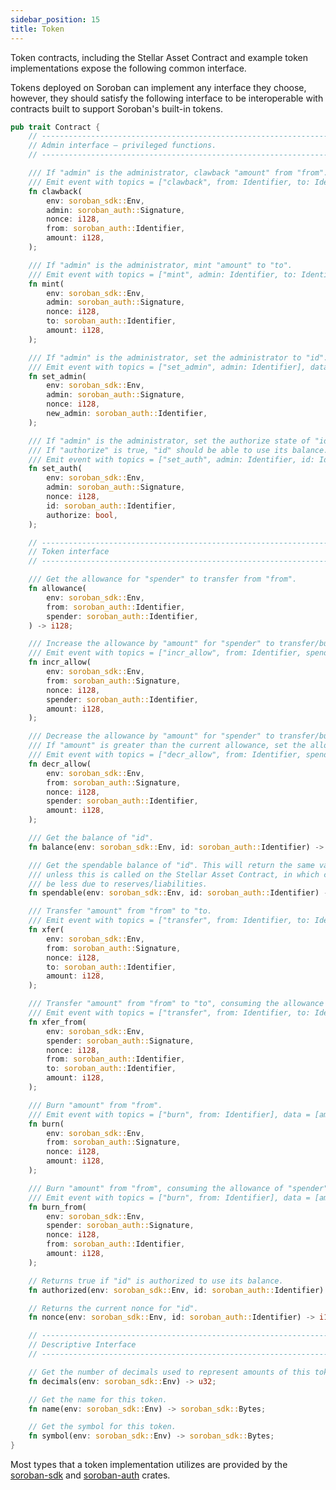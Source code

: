 ```yaml
---
sidebar_position: 15
title: Token
---
```


Token contracts, including the Stellar Asset Contract and example token implementations expose the following common interface.

Tokens deployed on Soroban can implement any interface they choose, however, they should satisfy the following interface to be interoperable with contracts built to support Soroban's built-in tokens.

```rust
pub trait Contract {
    // --------------------------------------------------------------------------------
    // Admin interface – privileged functions.
    // --------------------------------------------------------------------------------

    /// If "admin" is the administrator, clawback "amount" from "from". "amount" is burned.
    /// Emit event with topics = ["clawback", from: Identifier, to: Identifier], data = [amount: i128]
    fn clawback(
        env: soroban_sdk::Env,
        admin: soroban_auth::Signature,
        nonce: i128,
        from: soroban_auth::Identifier,
        amount: i128,
    );

    /// If "admin" is the administrator, mint "amount" to "to".
    /// Emit event with topics = ["mint", admin: Identifier, to: Identifier], data = [amount: i128]
    fn mint(
        env: soroban_sdk::Env,
        admin: soroban_auth::Signature,
        nonce: i128,
        to: soroban_auth::Identifier,
        amount: i128,
    );

    /// If "admin" is the administrator, set the administrator to "id".
    /// Emit event with topics = ["set_admin", admin: Identifier], data = [new_admin: Identifier]
    fn set_admin(
        env: soroban_sdk::Env,
        admin: soroban_auth::Signature,
        nonce: i128,
        new_admin: soroban_auth::Identifier,
    );

    /// If "admin" is the administrator, set the authorize state of "id" to "authorize".
    /// If "authorize" is true, "id" should be able to use its balance.
    /// Emit event with topics = ["set_auth", admin: Identifier, id: Identifier], data = [authorize: bool]
    fn set_auth(
        env: soroban_sdk::Env,
        admin: soroban_auth::Signature,
        nonce: i128,
        id: soroban_auth::Identifier,
        authorize: bool,
    );

    // --------------------------------------------------------------------------------
    // Token interface
    // --------------------------------------------------------------------------------

    /// Get the allowance for "spender" to transfer from "from".
    fn allowance(
        env: soroban_sdk::Env,
        from: soroban_auth::Identifier,
        spender: soroban_auth::Identifier,
    ) -> i128;

    /// Increase the allowance by "amount" for "spender" to transfer/burn from "from".
    /// Emit event with topics = ["incr_allow", from: Identifier, spender: Identifier], data = [amount: i128]
    fn incr_allow(
        env: soroban_sdk::Env,
        from: soroban_auth::Signature,
        nonce: i128,
        spender: soroban_auth::Identifier,
        amount: i128,
    );

    /// Decrease the allowance by "amount" for "spender" to transfer/burn from "from".
    /// If "amount" is greater than the current allowance, set the allowance to 0.
    /// Emit event with topics = ["decr_allow", from: Identifier, spender: Identifier], data = [amount: i128]
    fn decr_allow(
        env: soroban_sdk::Env,
        from: soroban_auth::Signature,
        nonce: i128,
        spender: soroban_auth::Identifier,
        amount: i128,
    );

    /// Get the balance of "id".
    fn balance(env: soroban_sdk::Env, id: soroban_auth::Identifier) -> i128;

    /// Get the spendable balance of "id". This will return the same value as balance()
    /// unless this is called on the Stellar Asset Contract, in which case this can
    /// be less due to reserves/liabilities.
    fn spendable(env: soroban_sdk::Env, id: soroban_auth::Identifier) -> i128;

    /// Transfer "amount" from "from" to "to.
    /// Emit event with topics = ["transfer", from: Identifier, to: Identifier], data = [amount: i128]
    fn xfer(
        env: soroban_sdk::Env,
        from: soroban_auth::Signature,
        nonce: i128,
        to: soroban_auth::Identifier,
        amount: i128,
    );

    /// Transfer "amount" from "from" to "to", consuming the allowance of "spender".
    /// Emit event with topics = ["transfer", from: Identifier, to: Identifier], data = [amount: i128]
    fn xfer_from(
        env: soroban_sdk::Env,
        spender: soroban_auth::Signature,
        nonce: i128,
        from: soroban_auth::Identifier,
        to: soroban_auth::Identifier,
        amount: i128,
    );

    /// Burn "amount" from "from".
    /// Emit event with topics = ["burn", from: Identifier], data = [amount: i128]
    fn burn(
        env: soroban_sdk::Env,
        from: soroban_auth::Signature,
        nonce: i128,
        amount: i128,
    );

    /// Burn "amount" from "from", consuming the allowance of "spender".
    /// Emit event with topics = ["burn", from: Identifier], data = [amount: i128]
    fn burn_from(
        env: soroban_sdk::Env,
        spender: soroban_auth::Signature,
        nonce: i128,
        from: soroban_auth::Identifier,
        amount: i128,
    );

    // Returns true if "id" is authorized to use its balance.
    fn authorized(env: soroban_sdk::Env, id: soroban_auth::Identifier) -> bool;

    // Returns the current nonce for "id".
    fn nonce(env: soroban_sdk::Env, id: soroban_auth::Identifier) -> i128;

    // --------------------------------------------------------------------------------
    // Descriptive Interface
    // --------------------------------------------------------------------------------

    // Get the number of decimals used to represent amounts of this token.
    fn decimals(env: soroban_sdk::Env) -> u32;

    // Get the name for this token.
    fn name(env: soroban_sdk::Env) -> soroban_sdk::Bytes;

    // Get the symbol for this token.
    fn symbol(env: soroban_sdk::Env) -> soroban_sdk::Bytes;
}
```

Most types that a token implementation utilizes are provided by the [soroban-sdk] and [soroban-auth] crates.

[soroban-sdk]: ../sdks/rust
[soroban-auth]: ../sdks/rust-auth
